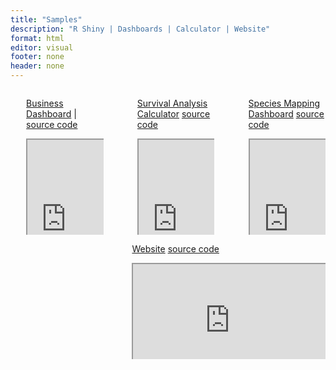 ```yaml
---
title: "Samples"
description: "R Shiny | Dashboards | Calculator | Website"
format: html
editor: visual
footer: none
header: none
---
```


::: column-screen
::: columns
::: {.column width="1%" height="100%"}
:::
::: {.column width="30%" height="100%"}
[Business Dashboard](/business_dashboard.qmd) | [source code]()

<iframe height="100%" width="100%" frameborder="2" src="https://jean-kwizera-vic.shinyapps.io/Dashboard/">

</iframe>
:::
::: {.column width="3%" height="100%"}
:::
::: {.column width="30%" height="100%"}
[Survival Analysis Calculator](/survival_dashboard.qmd) [source code]()

<iframe height="100%" width="100%" frameborder="1" src="https://zp1mwp-jean0victor-kwizera.shinyapps.io/SurvivalAnalysisCalculator/">

</iframe>
:::
::: {.column width="3%" height="100%"}
:::
::: {.column width="30%" height="100%"}
[Species Mapping Dashboard](/mapping_dashboard.qmd) [source code]()

<iframe height="100%" width="100%" frameborder="1" src="https://zp1mwp-jean0victor-kwizera.shinyapps.io/Appsilon_code_challenge/">

</iframe>
:::
:::

::: columns
::: {.column width="3%" height="100%"}
:::
::: {.column width="30%" height="100%"}
[Website](/index.qmd) [source code](<https://github.com/Kwiz-Computing-Technologies-Limited/KRS_Website_Quarto>)

<iframe height="100%" width="100%" frameborder="1" src="https://www.kwizresearch.com/">
</iframe>

:::
:::
:::
